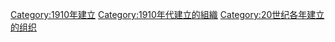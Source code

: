 {{Commons category|Organizations established in 1910}}
{{Cat topic in year|topic=建立的組織|year=1910}}

[[Category:1910年建立|Category:1910年建立]]
[[Category:1910年代建立的組織|Category:1910年代建立的組織]]
[[Category:20世纪各年建立的组织|Category:20世纪各年建立的组织]]